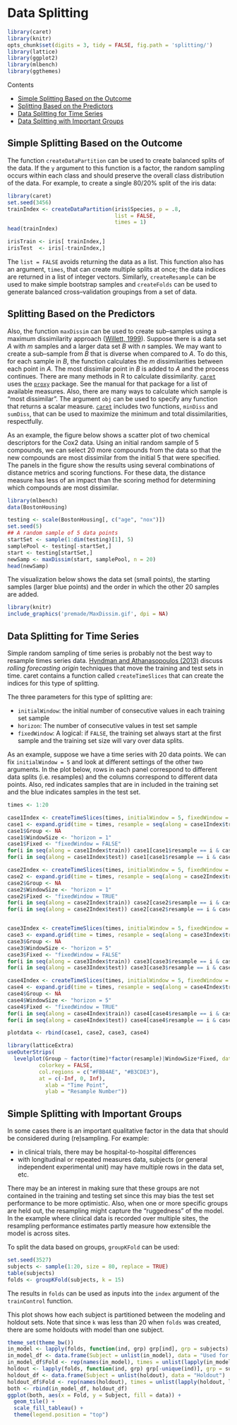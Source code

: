# Data Splitting

```r
library(caret)
library(knitr)
opts_chunk$set(digits = 3, tidy = FALSE, fig.path = 'splitting/')
library(lattice)
library(ggplot2)
library(mlbench)
library(ggthemes)
```


Contents

 - [Simple Splitting Based on the Outcome](#outcome)
 - [Splitting Based on the Predictors](#predictors)
 - [Data Splitting for Time Series](#time)
 - [Data Splitting with Important Groups](#groups)
 
<div id="outcome"></div>

## Simple Splitting Based on the Outcome


The function `createDataPartition` can be used to create balanced splits of the data. If the `y` argument to this function is a factor, the random sampling occurs within each class and should preserve the overall class distribution of the data. For example, to create a single 80/20% split of the iris data:

```r
library(caret)
set.seed(3456)
trainIndex <- createDataPartition(iris$Species, p = .8, 
                                  list = FALSE, 
                                  times = 1)
head(trainIndex)

irisTrain <- iris[ trainIndex,]
irisTest  <- iris[-trainIndex,]
```

The `list = FALSE` avoids returning the data as a list. This function also has an argument, `times`, that can create multiple splits at once; the data indices are returned in a list of integer vectors. Similarly, `createResample` can be used to make simple bootstrap samples and `createFolds` can be used to generate balanced cross–validation groupings from a set of data.

<div id="predictors"></div>

## Splitting Based on the Predictors

Also, the function `maxDissim` can be used to create sub–samples using a maximum dissimilarity approach ([Willett, 1999](http://www.liebertonline.com/doi/abs/10.1089/106652799318382)). Suppose there is a data set *A* with *m* samples and a larger data set *B* with *n* samples. We may want to create a sub–sample from *B* that is diverse when compared to *A*. To do this, for each sample in *B*, the function calculates the *m* dissimilarities between each point in *A*. The most dissimilar point in *B* is added to *A* and the process continues. There are many methods in R to calculate dissimilarity. [`caret`](http://cran.r-project.org/web/packages/caret/index.html) uses the [`proxy`](http://cran.r-project.org/web/packages/proxy/index.html) package. See the manual for that package for a list of available measures. Also, there are many ways to calculate which sample is "most dissimilar". The argument `obj` can be used to specify any function that returns a scalar measure. [`caret`](http://cran.r-project.org/web/packages/caret/index.html) includes two functions, `minDiss` and `sumDiss`, that can be used to maximize the minimum and total dissimilarities, respectfully. 

As an example, the figure below shows a scatter plot of two chemical descriptors for the Cox2 data. Using an initial random sample of 5 compounds, we can select 20 more compounds from the data so that the new compounds are most dissimilar from the initial 5 that were specified. The panels in the figure show the results using several combinations of distance metrics and scoring functions. For these data, the distance measure has less of an impact than the scoring method for determining which compounds are most dissimilar.

```r
library(mlbench)
data(BostonHousing)

testing <- scale(BostonHousing[, c("age", "nox")])
set.seed(5)
## A random sample of 5 data points
startSet <- sample(1:dim(testing)[1], 5)
samplePool <- testing[-startSet,]
start <- testing[startSet,]
newSamp <- maxDissim(start, samplePool, n = 20)
head(newSamp)
``` 

The visualization below shows the data set (small points), the starting samples (larger blue points) and the order in which the other 20 samples are added.

```r
library(knitr)
include_graphics('premade/MaxDissim.gif', dpi = NA)
```

<div id="time"></div>

## Data Splitting for Time Series

Simple random sampling of time series is probably not the best way to resample times series data. [Hyndman and Athanasopoulos (2013)](https://www.otexts.org/fpp/2/5) discuss *rolling forecasting origin* techniques that move the training and test sets in time. caret contains a function called `createTimeSlices` that can create the indices for this type of splitting.

The three parameters for this type of splitting are:

 - `initialWindow`: the initial number of consecutive values in each training set sample
 - `horizon`: The number of consecutive values in test set sample
 - `fixedWindow`: A logical: if `FALSE`, the training set always start at the first sample and the training set size will vary over data splits.

As an example, suppose we have a time series with 20 data points. We can fix `initialWindow = 5` and look at different settings of the other two arguments. In the plot below, rows in each panel correspond to different data splits (i.e. resamples) and the columns correspond to different data points. Also, red indicates samples that are in included in the training set and the blue indicates samples in the test set.

```r
times <- 1:20

case1Index <- createTimeSlices(times, initialWindow = 5, fixedWindow = FALSE)
case1 <- expand.grid(time = times, resample = seq(along = case1Index$train))
case1$Group <- NA
case1$WindowSize <- "horizon = 1"
case1$Fixed <- "fixedWindow = FALSE"
for(i in seq(along = case1Index$train)) case1[case1$resample == i & case1$time %in% case1Index$train[[i]], "Group"] <- -1
for(i in seq(along = case1Index$test)) case1[case1$resample == i & case1$time %in% case1Index$test[[i]], "Group"] <- 1

case2Index <- createTimeSlices(times, initialWindow = 5, fixedWindow = TRUE)
case2 <- expand.grid(time = times, resample = seq(along = case2Index$train))
case2$Group <- NA
case2$WindowSize <- "horizon = 1"
case2$Fixed <- "fixedWindow = TRUE"
for(i in seq(along = case2Index$train)) case2[case2$resample == i & case2$time %in% case2Index$train[[i]], "Group"] <- -1
for(i in seq(along = case2Index$test)) case2[case2$resample == i & case2$time %in% case2Index$test[[i]], "Group"] <- 1


case3Index <- createTimeSlices(times, initialWindow = 5, fixedWindow = FALSE, horizon = 5)
case3 <- expand.grid(time = times, resample = seq(along = case3Index$train))
case3$Group <- NA
case3$WindowSize <- "horizon = 5"
case3$Fixed <- "fixedWindow = FALSE"
for(i in seq(along = case3Index$train)) case3[case3$resample == i & case3$time %in% case3Index$train[[i]], "Group"] <- -1
for(i in seq(along = case3Index$test)) case3[case3$resample == i & case3$time %in% case3Index$test[[i]], "Group"] <- 1

case4Index <- createTimeSlices(times, initialWindow = 5, fixedWindow = TRUE, horizon = 5)
case4 <- expand.grid(time = times, resample = seq(along = case4Index$train))
case4$Group <- NA
case4$WindowSize <- "horizon = 5"
case4$Fixed <- "fixedWindow = TRUE"
for(i in seq(along = case4Index$train)) case4[case4$resample == i & case4$time %in% case4Index$train[[i]], "Group"] <- -1
for(i in seq(along = case4Index$test)) case4[case4$resample == i & case4$time %in% case4Index$test[[i]], "Group"] <- 1

plotdata <- rbind(case1, case2, case3, case4)

library(latticeExtra)
useOuterStrips(
  levelplot(Group ~ factor(time)*factor(resample)|WindowSize*Fixed, data = plotdata,  
          colorkey = FALSE,
          col.regions = c("#FBB4AE", "#B3CDE3"),
          at = c(-Inf, 0, Inf),
            xlab = "Time Point",
            ylab = "Resample Number")) 
```  


<div id="groups"></div>

## Simple Splitting with Important Groups

In some cases there is an important qualitative factor in the data that should be considered during (re)sampling. For example: 

 * in clinical trials, there may be hospital-to-hospital differences
 * with longitudinal or repeated measures data, subjects (or general independent experimental unit) may have multiple rows in the data set, etc.
 
There may be an interest in making sure that these groups are not contained in the training and testing set since this may bias the test set performance to be more optimistic. Also, when one or more specific groups are held out, the resampling might capture the "ruggedness" of the model. In the example where clinical data is recorded over multiple sites, the resampling performance estimates partly measure how extensible the model is across sites.  

To split the data based on groups, `groupKFold` can be used: 

```r
set.seed(3527)
subjects <- sample(1:20, size = 80, replace = TRUE)
table(subjects)
folds <- groupKFold(subjects, k = 15) 
```

The results in `folds` can be used as inputs into the `index` argument of the `trainControl` function. 

This plot shows how each subject is partitioned between the modeling and holdout sets. Note that since `k` was less than 20 when `folds` was created, there are some holdouts with model than one subject.  

```r
theme_set(theme_bw())
in_model <- lapply(folds, function(ind, grp) grp[ind], grp = subjects)
in_model_df <- data.frame(Subject = unlist(in_model), data = "Used for Modeling")
in_model_df$Fold <- rep(names(in_model), times = unlist(lapply(in_model, length)))
holdout <- lapply(folds, function(ind, grp) grp[-unique(ind)], grp = subjects)
holdout_df <- data.frame(Subject = unlist(holdout), data = "Holdout")
holdout_df$Fold <- rep(names(holdout), times = unlist(lapply(holdout, length)))
both <- rbind(in_model_df, holdout_df)
ggplot(both, aes(x = Fold, y = Subject, fill = data)) + 
  geom_tile() + 
  scale_fill_tableau() + 
  theme(legend.position = "top")
```
